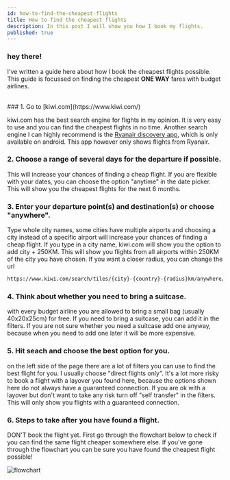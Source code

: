 ```yaml
---
id: how-to-find-the-cheapest-flights
title: How to find the cheapest flights
description: In this post I will show you how I book my flights.
published: true
---
```


### hey there!

I've written a guide here about how I book the cheapest flights possible. This guide is focussed on finding the cheapest **ONE WAY** fares with budget airlines.

<br />
### 1. Go to [kiwi.com](https://www.kiwi.com/)

kiwi.com has the best search engine for flights in my opinion. It is very easy to use and you can find the cheapest flights in no time. Another search engine I can highly recommend is the [Ryanair discovery app](https://play.google.com/store/apps/details?id=com.ryanair.discovery), which is only available on android. This app however only shows flights from Ryanair.

### 2. Choose a range of several days for the departure if possible.

This will increase your chances of finding a cheap flight. If you are flexible with your dates, you can choose the option "anytime" in the date picker. This will show you the cheapest flights for the next 6 months.

### 3. Enter your departure point(s) and destination(s) or choose "anywhere".

Type whole city names, some cities have multiple airports and choosing a city instead of a specific airport will increase your chances of finding a cheap flight. If you type in a city name, kiwi.com will show you the option to add city + 250KM. This will show you flights from all airports within 250KM of the city you have chosen. If you want a closer radius, you can change the url

```bash
https://www.kiwi.com/search/tiles/{city}-{country}-{radius}km/anywhere/anytime/no-return
```

### 4. Think about whether you need to bring a suitcase.

with every budget airline you are allowed to bring a small bag (usually 40x20x25cm) for free. If you need to bring a suitcase, you can add it in the filters. If you are not sure whether you need a suitcase add one anyway, because when you need to add one later it will be more expensive.

### 5. Hit seach and choose the best option for you.

on the left side of the page there are a lot of filters you can use to find the best flight for you. I usually choose "direct flights only". It's a lot more risky to book a flight with a layover you found here, because the options shown here do not always have a guaranteed connection. If you are ok with a layover but don't want to take any risk turn off "self transfer" in the filters. This will only show you flights with a guaranteed connection.

### 6. Steps to take after you have found a flight.

DON'T book the flight yet. First go through the flowchart below to check if you can find the same flight cheaper somewhere else. If you've gone through the flowchart you can be sure you have found the cheapest flight possible!

![flowchart](/images/travels/flowchart.png)

<br />
<br />
<br />

